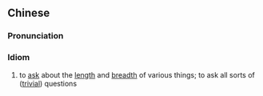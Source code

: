 {{also|问长问短}}
==Chinese==
{{zh-forms|s=问长问短}}

===Pronunciation===
{{zh-pron
|m=wènchángwènduǎn
|mn=mn̄g-tn̂g-mn̄g-té
|cat=id
}}

===Idiom===
{{zh-idiom}}

# to [[ask]] about the [[length]] and [[breadth]] of various things; to ask all sorts of ([[trivial]]) questions